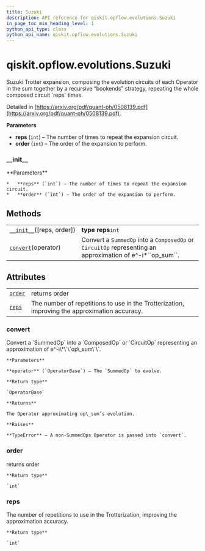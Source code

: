 ```yaml
---
title: Suzuki
description: API reference for qiskit.opflow.evolutions.Suzuki
in_page_toc_min_heading_level: 1
python_api_type: class
python_api_name: qiskit.opflow.evolutions.Suzuki
---
```


# qiskit.opflow\.evolutions.Suzuki

<Class id="qiskit.opflow.evolutions.Suzuki" isDedicatedPage={true} github="https://github.com/qiskit/qiskit/tree/stable/0.17/qiskit/opflow/evolutions/trotterizations/suzuki.py" signature="Suzuki(reps=1, order=2)" modifiers="class">
  Suzuki Trotter expansion, composing the evolution circuits of each Operator in the sum together by a recursive “bookends” strategy, repeating the whole composed circuit `reps` times.

  Detailed in [https://arxiv.org/pdf/quant-ph/0508139.pdf](https://arxiv.org/pdf/quant-ph/0508139.pdf).

  **Parameters**

  *   **reps** (`int`) – The number of times to repeat the expansion circuit.
  *   **order** (`int`) – The order of the expansion to perform.

  ### \_\_init\_\_

  <Function id="qiskit.opflow.evolutions.Suzuki.__init__" signature="__init__(reps=1, order=2)">
    **Parameters**

    *   **reps** (`int`) – The number of times to repeat the expansion circuit.
    *   **order** (`int`) – The order of the expansion to perform.
  </Function>

  ## Methods

  |                                                                                                                    |                                                                                                                 |
  | ------------------------------------------------------------------------------------------------------------------ | --------------------------------------------------------------------------------------------------------------- |
  | [`__init__`](#qiskit.opflow.evolutions.Suzuki.__init__ "qiskit.opflow.evolutions.Suzuki.__init__")(\[reps, order]) | **type reps**`int`                                                                                              |
  | [`convert`](#qiskit.opflow.evolutions.Suzuki.convert "qiskit.opflow.evolutions.Suzuki.convert")(operator)          | Convert a `SummedOp` into a `ComposedOp` or `CircuitOp` representing an approximation of e^-i\*\`\`op\_sum\`\`. |

  ## Attributes

  |                                                                                           |                                                                                               |
  | ----------------------------------------------------------------------------------------- | --------------------------------------------------------------------------------------------- |
  | [`order`](#qiskit.opflow.evolutions.Suzuki.order "qiskit.opflow.evolutions.Suzuki.order") | returns order                                                                                 |
  | [`reps`](#qiskit.opflow.evolutions.Suzuki.reps "qiskit.opflow.evolutions.Suzuki.reps")    | The number of repetitions to use in the Trotterization, improving the approximation accuracy. |

  ### convert

  <Function id="qiskit.opflow.evolutions.Suzuki.convert" signature="convert(operator)">
    Convert a `SummedOp` into a `ComposedOp` or `CircuitOp` representing an approximation of e^-i\*\`\`op\_sum\`\`.

    **Parameters**

    **operator** (`OperatorBase`) – The `SummedOp` to evolve.

    **Return type**

    `OperatorBase`

    **Returns**

    The Operator approximating op\_sum’s evolution.

    **Raises**

    **TypeError** – A non-SummedOps Operator is passed into `convert`.
  </Function>

  ### order

  <Function id="qiskit.opflow.evolutions.Suzuki.order" signature="order" modifiers="property">
    returns order

    **Return type**

    `int`
  </Function>

  ### reps

  <Function id="qiskit.opflow.evolutions.Suzuki.reps" signature="reps" modifiers="property">
    The number of repetitions to use in the Trotterization, improving the approximation accuracy.

    **Return type**

    `int`
  </Function>
</Class>

